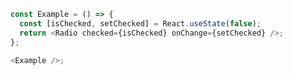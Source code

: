 ```typescript jsx
const Example = () => {
  const [isChecked, setChecked] = React.useState(false);
  return <Radio checked={isChecked} onChange={setChecked} />;
};

<Example />;
```
